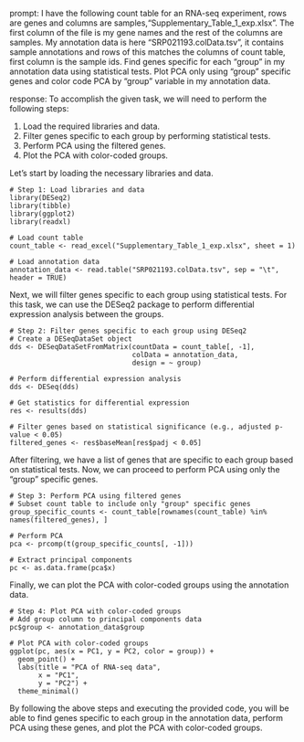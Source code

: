 prompt:
I have the following count table for an RNA-seq experiment, rows are genes and columns are samples,"Supplementary_Table_1_exp.xlsx". The first column of the file is my gene names and the rest of the columns are samples. My annotation data is here "SRP021193.colData.tsv", it contains sample annotations and rows of this matches the columns of count table, first column is the sample ids. Find genes specific for each "group" in my annotation data  using statistical tests. Plot PCA only using "group" specific genes and color code PCA by "group" variable in my annotation data.

response:
To accomplish the given task, we will need to perform the following steps:

1. Load the required libraries and data.
2. Filter genes specific to each group by performing statistical tests.
3. Perform PCA using the filtered genes.
4. Plot the PCA with color-coded groups.

Let's start by loading the necessary libraries and data.

```
# Step 1: Load libraries and data
library(DESeq2)
library(tibble)
library(ggplot2)
library(readxl)

# Load count table
count_table <- read_excel("Supplementary_Table_1_exp.xlsx", sheet = 1)

# Load annotation data
annotation_data <- read.table("SRP021193.colData.tsv", sep = "\t", header = TRUE)
```

Next, we will filter genes specific to each group using statistical tests. For this task, we can use the DESeq2 package to perform differential expression analysis between the groups.

```
# Step 2: Filter genes specific to each group using DESeq2
# Create a DESeqDataSet object
dds <- DESeqDataSetFromMatrix(countData = count_table[, -1],
                              colData = annotation_data,
                              design = ~ group)

# Perform differential expression analysis
dds <- DESeq(dds)

# Get statistics for differential expression
res <- results(dds)

# Filter genes based on statistical significance (e.g., adjusted p-value < 0.05)
filtered_genes <- res$baseMean[res$padj < 0.05]
```

After filtering, we have a list of genes that are specific to each group based on statistical tests. Now, we can proceed to perform PCA using only the "group" specific genes.

```
# Step 3: Perform PCA using filtered genes
# Subset count table to include only "group" specific genes
group_specific_counts <- count_table[rownames(count_table) %in% names(filtered_genes), ]

# Perform PCA
pca <- prcomp(t(group_specific_counts[, -1]))

# Extract principal components
pc <- as.data.frame(pca$x)
```

Finally, we can plot the PCA with color-coded groups using the annotation data.

```
# Step 4: Plot PCA with color-coded groups
# Add group column to principal components data
pc$group <- annotation_data$group

# Plot PCA with color-coded groups
ggplot(pc, aes(x = PC1, y = PC2, color = group)) +
  geom_point() +
  labs(title = "PCA of RNA-seq data",
       x = "PC1",
       y = "PC2") +
  theme_minimal()
```

By following the above steps and executing the provided code, you will be able to find genes specific to each group in the annotation data, perform PCA using these genes, and plot the PCA with color-coded groups.
